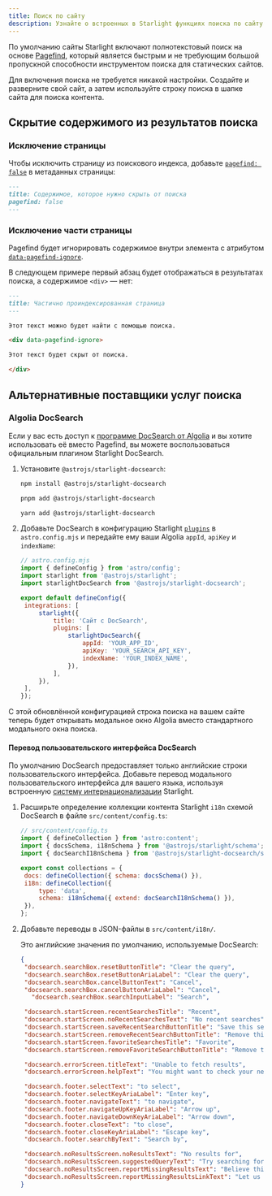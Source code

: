 ```yaml
---
title: Поиск по сайту
description: Узнайте о встроенных в Starlight функциях поиска по сайту и о том, как их настроить.
---
```



По умолчанию сайты Starlight включают полнотекстовый поиск на основе [Pagefind](https://pagefind.app/), который является быстрым и не требующим большой пропускной способности инструментом поиска для статических сайтов.

Для включения поиска не требуется никакой настройки. Создайте и разверните свой сайт, а затем используйте строку поиска в шапке сайта для поиска контента.

## Скрытие содержимого из результатов поиска

### Исключение страницы

Чтобы исключить страницу из поискового индекса, добавьте [`pagefind: false`](/ru/reference/frontmatter/#pagefind) в метаданных страницы:

```md title="src/content/docs/not-indexed.md" ins={3}
---
title: Содержимое, которое нужно скрыть от поиска
pagefind: false
---
```

### Исключение части страницы

Pagefind будет игнорировать содержимое внутри элемента с атрибутом [`data-pagefind-ignore`](https://pagefind.app/docs/indexing/#removing-individual-elements-from-the-index).

В следующем примере первый абзац будет отображаться в результатах поиска, а содержимое `<div>` — нет:

```md title="src/content/docs/partially-indexed.md" ins="data-pagefind-ignore"
---
title: Частично проиндексированная страница
---

Этот текст можно будет найти с помощью поиска.

<div data-pagefind-ignore>

Этот текст будет скрыт от поиска.

</div>
```

## Альтернативные поставщики услуг поиска

### Algolia DocSearch

Если у вас есть доступ к [программе DocSearch от Algolia](https://docsearch.algolia.com/) и вы хотите использовать её вместо Pagefind, вы можете воспользоваться официальным плагином Starlight DocSearch.

<Steps>

1. Установите `@astrojs/starlight-docsearch`:

   <Tabs>

   <TabItem label="npm">

   ```sh
   npm install @astrojs/starlight-docsearch
   ```

   </TabItem>

   <TabItem label="pnpm">

   ```sh
   pnpm add @astrojs/starlight-docsearch
   ```

   </TabItem>

   <TabItem label="Yarn">

   ```sh
   yarn add @astrojs/starlight-docsearch
   ```

   </TabItem>

   </Tabs>

2. Добавьте DocSearch в конфигурацию Starlight [`plugins`](/ru/reference/configuration/#plugins) в `astro.config.mjs` и передайте ему ваши Algolia `appId`, `apiKey` и `indexName`:

   ```js ins={4,10-16}
   // astro.config.mjs
   import { defineConfig } from 'astro/config';
   import starlight from '@astrojs/starlight';
   import starlightDocSearch from '@astrojs/starlight-docsearch';

   export default defineConfig({
   	integrations: [
   		starlight({
   			title: 'Сайт с DocSearch',
   			plugins: [
   				starlightDocSearch({
   					appId: 'YOUR_APP_ID',
   					apiKey: 'YOUR_SEARCH_API_KEY',
   					indexName: 'YOUR_INDEX_NAME',
   				}),
   			],
   		}),
   	],
   });
   ```

</Steps>

С этой обновлённой конфигурацией строка поиска на вашем сайте теперь будет открывать модальное окно Algolia вместо стандартного модального окна поиска.

#### Перевод пользовательского интерфейса DocSearch

По умолчанию DocSearch предоставляет только английские строки пользовательского интерфейса.
Добавьте перевод модального пользовательского интерфейса для вашего языка, используя встроенную [систему интернационализации](/ru/guides/i18n/#перевод-интерфейса-starlight) Starlight.

<Steps>

1. Расширьте определение коллекции контента Starlight `i18n` схемой DocSearch в файле `src/content/config.ts`:

   ```js ins={4} ins=/{ extend: .+ }/
   // src/content/config.ts
   import { defineCollection } from 'astro:content';
   import { docsSchema, i18nSchema } from '@astrojs/starlight/schema';
   import { docSearchI18nSchema } from '@astrojs/starlight-docsearch/schema';

   export const collections = {
   	docs: defineCollection({ schema: docsSchema() }),
   	i18n: defineCollection({
   		type: 'data',
   		schema: i18nSchema({ extend: docSearchI18nSchema() }),
   	}),
   };
   ```

2. Добавьте переводы в JSON-файлы в `src/content/i18n/`.

   Это английские значения по умолчанию, используемые DocSearch:

   ```json title="src/content/i18n/en.json"
   {
   	"docsearch.searchBox.resetButtonTitle": "Clear the query",
   	"docsearch.searchBox.resetButtonAriaLabel": "Clear the query",
   	"docsearch.searchBox.cancelButtonText": "Cancel",
   	"docsearch.searchBox.cancelButtonAriaLabel": "Cancel",
      "docsearch.searchBox.searchInputLabel": "Search",

   	"docsearch.startScreen.recentSearchesTitle": "Recent",
   	"docsearch.startScreen.noRecentSearchesText": "No recent searches",
   	"docsearch.startScreen.saveRecentSearchButtonTitle": "Save this search",
   	"docsearch.startScreen.removeRecentSearchButtonTitle": "Remove this search from history",
   	"docsearch.startScreen.favoriteSearchesTitle": "Favorite",
   	"docsearch.startScreen.removeFavoriteSearchButtonTitle": "Remove this search from favorites",

   	"docsearch.errorScreen.titleText": "Unable to fetch results",
   	"docsearch.errorScreen.helpText": "You might want to check your network connection.",

   	"docsearch.footer.selectText": "to select",
   	"docsearch.footer.selectKeyAriaLabel": "Enter key",
   	"docsearch.footer.navigateText": "to navigate",
   	"docsearch.footer.navigateUpKeyAriaLabel": "Arrow up",
   	"docsearch.footer.navigateDownKeyAriaLabel": "Arrow down",
   	"docsearch.footer.closeText": "to close",
   	"docsearch.footer.closeKeyAriaLabel": "Escape key",
   	"docsearch.footer.searchByText": "Search by",

   	"docsearch.noResultsScreen.noResultsText": "No results for",
   	"docsearch.noResultsScreen.suggestedQueryText": "Try searching for",
   	"docsearch.noResultsScreen.reportMissingResultsText": "Believe this query should return results?",
   	"docsearch.noResultsScreen.reportMissingResultsLinkText": "Let us know."
   }
   ```

</Steps>
